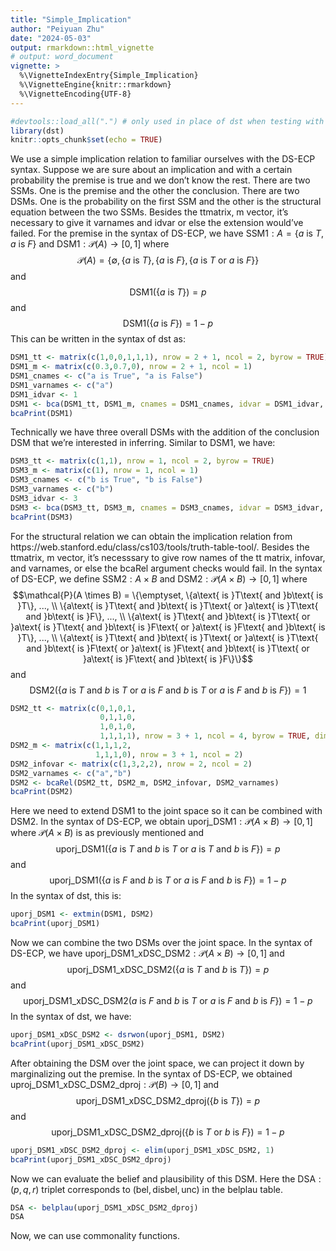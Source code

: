 ```yaml
---
title: "Simple_Implication"
author: "Peiyuan Zhu"
date: "2024-05-03"
output: rmarkdown::html_vignette
# output: word_document
vignette: >
  %\VignetteIndexEntry{Simple_Implication}
  %\VignetteEngine{knitr::rmarkdown}
  %\VignetteEncoding{UTF-8}
---
```


```r
#devtools::load_all(".") # only used in place of dst when testing with R-devel
library(dst) 
knitr::opts_chunk$set(echo = TRUE)
```

We use a simple implication relation to familiar ourselves with the DS-ECP syntax. Suppose we are sure about an implication and with a certain probability the premise is true and we don't know the rest. There are two SSMs. One is the premise and the other the conclusion. There are two DSMs. One is the probability on the first SSM and the other is the structural equation between the two SSMs. Besides the ttmatrix, m vector, it's necessary to give it varnames and idvar or else the extension would've failed. For the premise in the syntax of DS-ECP, we have $\text{SSM1}: A=\{a\text{ is }T, a\text{ is }F\}$ and $\text{DSM1}: \mathcal{P}(A) \rightarrow [0,1]$ where $$\mathcal{P}(A) = \{\emptyset, \{a\text{ is }T\}, \{a\text{ is }F\}, \{a\text{ is }T\text{ or }a\text{ is }F\}\}$$ and $$\text{DSM1}(\{a\text{ is }T\}) = p$$ and $$\text{DSM1}(\{a\text{ is }F\}) = 1 - p$$ This can be written in the syntax of dst as:

```r
DSM1_tt <- matrix(c(1,0,0,1,1,1), nrow = 2 + 1, ncol = 2, byrow = TRUE)
DSM1_m <- matrix(c(0.3,0.7,0), nrow = 2 + 1, ncol = 1)
DSM1_cnames <- c("a is True", "a is False")
DSM1_varnames <- c("a")
DSM1_idvar <- 1
DSM1 <- bca(DSM1_tt, DSM1_m, cnames = DSM1_cnames, idvar = DSM1_idvar, varnames = DSM1_varnames)
bcaPrint(DSM1)
```

Technically we have three overall DSMs with the addition of the conclusion DSM that we're interested in inferring. Similar to DSM1, we have:

```r
DSM3_tt <- matrix(c(1,1), nrow = 1, ncol = 2, byrow = TRUE)
DSM3_m <- matrix(c(1), nrow = 1, ncol = 1)
DSM3_cnames <- c("b is True", "b is False")
DSM3_varnames <- c("b")
DSM3_idvar <- 3
DSM3 <- bca(DSM3_tt, DSM3_m, cnames = DSM3_cnames, idvar = DSM3_idvar, varnames = DSM3_varnames)
bcaPrint(DSM3)
```

For the structural relation we can obtain the implication relation from https://web.stanford.edu/class/cs103/tools/truth-table-tool/.  Besides the ttmatrix, m vector, it's necesssary to give row names of the tt matrix, infovar, and varnames, or else the bcaRel argument checks would fail. In the syntax of DS-ECP, we define $\text{SSM2}: A \times B$ and $\text{DSM2}: \mathcal{P}(A \times B) \rightarrow [0,1]$ where $$\mathcal{P}(A \times B) = \{\emptyset, \{a\text{ is }T\text{ and }b\text{ is }T\}, ..., \\ \{a\text{ is }T\text{ and }b\text{ is }T\text{ or }a\text{ is }T\text{ and }b\text{ is }F\}, ..., \\ \{a\text{ is }T\text{ and }b\text{ is }T\text{ or }a\text{ is }T\text{ and }b\text{ is }F\text{ or }a\text{ is }F\text{ and }b\text{ is }T\}, ..., \\ \{a\text{ is }T\text{ and }b\text{ is }T\text{ or }a\text{ is }T\text{ and }b\text{ is }F\text{ or }a\text{ is }F\text{ and }b\text{ is }T\text{ or }a\text{ is }F\text{ and }b\text{ is }F\}\}$$ and $$\text{DSM2}(\{a\text{ is }T\text{ and }b\text{ is }T\text{ or }a\text{ is }F\text{ and }b\text{ is }T\text{ or }a\text{ is }F\text{ and }b\text{ is }F\}) = 1$$

```r
DSM2_tt <- matrix(c(0,1,0,1,
                    0,1,1,0,
                    1,0,1,0,
                    1,1,1,1), nrow = 3 + 1, ncol = 4, byrow = TRUE, dimnames = list(NULL, c("a is True", "a is False", "b is True", "b is False")))
DSM2_m <- matrix(c(1,1,1,2,
                   1,1,1,0), nrow = 3 + 1, ncol = 2)
DSM2_infovar <- matrix(c(1,3,2,2), nrow = 2, ncol = 2)
DSM2_varnames <- c("a","b")
DSM2 <- bcaRel(DSM2_tt, DSM2_m, DSM2_infovar, DSM2_varnames)
bcaPrint(DSM2)
```

Here we need to extend DSM1 to the joint space so it can be combined with DSM2. In the syntax of DS-ECP, we obtain $\text{uporj_DSM1}: \mathcal{P}(A \times B) \rightarrow [0,1]$ where $\mathcal{P}(A \times B)$ is as previously mentioned and $$\text{uporj_DSM1}(\{a\text{ is }T\text{ and }b\text{ is }T\text{ or }a\text{ is }T\text{ and }b\text{ is }F\}) = p$$ and $$\text{uporj_DSM1}(\{a\text{ is }F\text{ and }b\text{ is }T\text{ or }a\text{ is }F\text{ and }b\text{ is }F\}) = 1 - p$$ In the syntax of dst, this is:

```r
uporj_DSM1 <- extmin(DSM1, DSM2)
bcaPrint(uporj_DSM1)
```

Now we can combine the two DSMs over the joint space. In the syntax of DS-ECP, we have $\text{uporj_DSM1_xDSC_DSM2}: \mathcal{P}(A \times B) \rightarrow [0,1]$ and $$\text{uporj_DSM1_xDSC_DSM2}(\{a\text{ is }T\text{ and }b\text{ is }T\}) = p$$ and $$\text{uporj_DSM1_xDSC_DSM2}(a\text{ is }F\text{ and }b\text{ is }T\text{ or }a\text{ is }F\text{ and }b\text{ is }F\}) = 1 - p$$ In the syntax of dst, we have:

```r
uporj_DSM1_xDSC_DSM2 <- dsrwon(uporj_DSM1, DSM2)
bcaPrint(uporj_DSM1_xDSC_DSM2)
```

After obtaining the DSM over the joint space, we can project it down by marginalizing out the premise. In the syntax of DS-ECP, we obtained $\text{uproj_DSM1_xDSC_DSM2_dproj}: \mathcal{P}(B) \rightarrow [0,1]$ and $$\text{uporj_DSM1_xDSC_DSM2_dproj}(\{b\text{ is }T\}) = p$$ and $$\text{uporj_DSM1_xDSC_DSM2_dproj}(\{b\text{ is }T\text{ or }b\text{ is }F\}) = 1 - p$$

```r
uporj_DSM1_xDSC_DSM2_dproj <- elim(uporj_DSM1_xDSC_DSM2, 1)
bcaPrint(uporj_DSM1_xDSC_DSM2_dproj)
```

Now we can evaluate the belief and plausibility of this DSM. Here the $\text{DSA}:(p,q,r)$ triplet corresponds to $(\text{bel},\text{disbel},\text{unc})$ in the belplau table.

```r
DSA <- belplau(uporj_DSM1_xDSC_DSM2_dproj)
DSA
```

Now, we can use commonality functions. 
